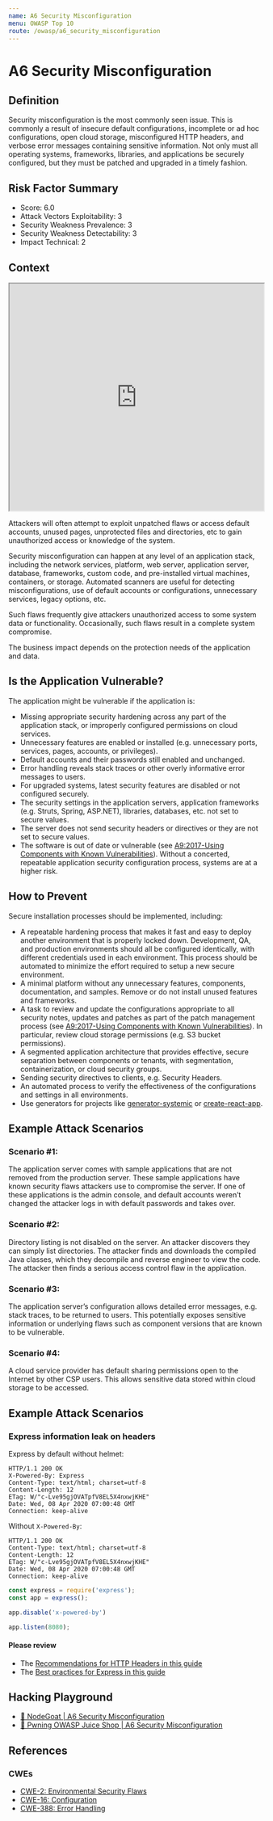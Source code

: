 ```yaml
---
name: A6 Security Misconfiguration
menu: OWASP Top 10
route: /owasp/a6_security_misconfiguration
---
```


# A6 Security Misconfiguration


## Definition

Security misconfiguration is the most commonly seen issue. This is commonly a result of insecure
default configurations, incomplete or ad hoc configurations, open cloud storage, misconfigured
HTTP headers, and verbose error messages containing sensitive information. Not only must all
operating systems, frameworks, libraries, and applications be securely configured, but they must
be patched and upgraded in a timely fashion.

## Risk Factor Summary

- Score: 6.0
- Attack Vectors Exploitability: 3
- Security Weakness Prevalence: 3
- Security Weakness Detectability: 3
- Impact Technical: 2

## Context

<iframe width="100%" height="450"
src="https://www.youtube.com/embed/JuGSUMtKTPU">
</iframe>


Attackers will often attempt to exploit
unpatched flaws or access default
accounts, unused pages, unprotected
files and directories, etc to gain
unauthorized access or knowledge of
the system.


Security misconfiguration can happen at any level of
an application stack, including the network services,
platform, web server, application server, database,
frameworks, custom code, and pre-installed virtual
machines, containers, or storage. Automated
scanners are useful for detecting misconfigurations,
use of default accounts or configurations,
unnecessary services, legacy options, etc.


Such flaws frequently give attackers
unauthorized access to some system
data or functionality. Occasionally,
such flaws result in a complete
system compromise.


The business impact depends on the
protection needs of the application
and data.

## Is the Application Vulnerable?

The application might be vulnerable if the application is:
- Missing appropriate security hardening across any part of the
application stack, or improperly configured permissions on
cloud services.
- Unnecessary features are enabled or installed (e.g.
unnecessary ports, services, pages, accounts, or privileges).
- Default accounts and their passwords still enabled and
unchanged.
- Error handling reveals stack traces or other overly informative
error messages to users.
- For upgraded systems, latest security features are disabled or
not configured securely.
- The security settings in the application servers, application
frameworks (e.g. Struts, Spring, ASP.NET), libraries,
databases, etc. not set to secure values.
- The server does not send security headers or directives or they
are not set to secure values.
- The software is out of date or vulnerable (see [A9:2017-Using
Components with Known Vulnerabilities](/owasp/a9_using_components_with_known_vulnerabilities)).
Without a concerted, repeatable application security
configuration process, systems are at a higher risk.

## How to Prevent

Secure installation processes should be implemented, including:
- A repeatable hardening process that makes it fast and easy to
deploy another environment that is properly locked down.
Development, QA, and production environments should all be
configured identically, with different credentials used in each
environment. This process should be automated to minimize
the effort required to setup a new secure environment.
- A minimal platform without any unnecessary features,
components, documentation, and samples. Remove or do not
install unused features and frameworks.
- A task to review and update the configurations appropriate to
all security notes, updates and patches as part of the patch
management process (see [A9:2017-Using Components with
Known Vulnerabilities](/owasp/a9_using_components_with_known_vulnerabilities)). In particular, review cloud storage
permissions (e.g. S3 bucket permissions).
- A segmented application architecture that provides effective,
secure separation between components or tenants, with
segmentation, containerization, or cloud security groups.
- Sending security directives to clients, e.g. Security Headers.
- An automated process to verify the effectiveness of the
configurations and settings in all environments.
- Use generators for projects like [generator-systemic](https://github.com/guidesmiths/generator-systemic) or [create-react-app](https://github.com/facebook/create-react-app).

## Example Attack Scenarios

### Scenario #1:
The application server comes with sample
applications that are not removed from the production server.
These sample applications have known security flaws attackers
use to compromise the server. If one of these applications is the
admin console, and default accounts weren’t changed the
attacker logs in with default passwords and takes over.

### Scenario #2:
Directory listing is not disabled on the server. An
attacker discovers they can simply list directories. The attacker
finds and downloads the compiled Java classes, which they
decompile and reverse engineer to view the code. The attacker
then finds a serious access control flaw in the application.

### Scenario #3: 
The application server’s configuration allows detailed error messages, e.g. stack traces, to be returned to users.
This potentially exposes sensitive information or underlying flaws
such as component versions that are known to be vulnerable.

### Scenario #4: 
A cloud service provider has default sharing
permissions open to the Internet by other CSP users. This allows
sensitive data stored within cloud storage to be accessed.

## Example Attack Scenarios

### Express information leak on headers

Express by default without helmet:

```
HTTP/1.1 200 OK
X-Powered-By: Express
Content-Type: text/html; charset=utf-8
Content-Length: 12
ETag: W/"c-Lve95gjOVATpfV8EL5X4nxwjKHE"
Date: Wed, 08 Apr 2020 07:00:48 GMT
Connection: keep-alive
```

Without `X-Powered-By`:
```
HTTP/1.1 200 OK
Content-Type: text/html; charset=utf-8
Content-Length: 12
ETag: W/"c-Lve95gjOVATpfV8EL5X4nxwjKHE"
Date: Wed, 08 Apr 2020 07:00:48 GMT
Connection: keep-alive
```

```js
const express = require('express');
const app = express();

app.disable('x-powered-by')

app.listen(8080);
```

#### Please review
- The [Recommendations for HTTP Headers in this guide](/http_headers/)
- The [Best practices for Express in this guide](/best_practices/express)



## Hacking Playground

- [🐐 NodeGoat | A6 Security Misconfiguration](https://nodegoat.herokuapp.com/tutorial/a6)
- [🧃 Pwning OWASP Juice Shop | A6 Security Misconfiguration](https://pwning.owasp-juice.shop/part2/security-misconfiguration.html)

## References

### CWEs

- [CWE-2: Environmental Security Flaws](https://cwe.mitre.org/data/definitions/2.html)
- [CWE-16: Configuration](https://cwe.mitre.org/data/definitions/16.html)
- [CWE-388: Error Handling](https://cwe.mitre.org/data/definitions/388.html)
